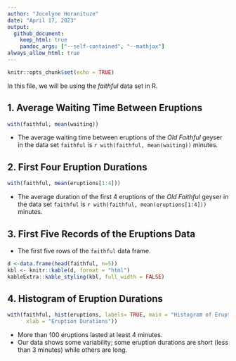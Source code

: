 ```yaml
---
author: "Jocelyne Horanituze"
date: "April 17, 2023"
output:
  github_document:
    keep_html: true
    pandoc_args: ["--self-contained", "--mathjax"]
always_allow_html: true
---
```


```r
knitr::opts_chunk$set(echo = TRUE)
```

In this file, we will be using the *faithful* data set in R.

## 1. Average Waiting Time Between Eruptions

```r
with(faithful, mean(waiting))
```

-   The average waiting time between eruptions of the *Old Faithful* geyser in the data set `faithful` is `r with(faithful, mean(waiting))` minutes.

## 2. First Four Eruption Durations

```r
with(faithful, mean(eruptions[1:4]))
```

-   The average duration of the first 4 eruptions of the *Old Faithful* geyser in the data set `faithful` is `r with(faithful, mean(eruptions[1:4]))` minutes.

## 3. First Five Records of the Eruptions Data

- The first five rows of the `faithful` data frame.

```r
d <-data.frame(head(faithful, n=5))
kbl <- knitr::kable(d, format = "html")
kableExtra::kable_styling(kbl, full_width = FALSE)
```

## 4. Histogram of Eruption Durations

```r
with(faithful, hist(eruptions, labels= TRUE, main = "Histogram of Eruption Durations",
      xlab = "Eruption Durations"))
```

- More than 100 eruptions lasted at least 4 minutes.
- Our data shows some variability; some eruption durations are short (less than 3 minutes) while others are long.
